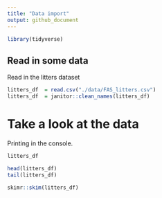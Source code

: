 ```yaml
---
title: "Data import"
output: github_document
---
```


```r
library(tidyverse)
```
## Read in some data

Read in the litters dataset

```r
litters_df  = read.csv("./data/FAS_litters.csv")
litters_df  = janitor::clean_names(litters_df)
```

# Take a look at the data

Printing in the console.
```r
litters_df
```

```r
head(litters_df)
tail(litters_df)
```

```r
skimr::skim(litters_df)
```


